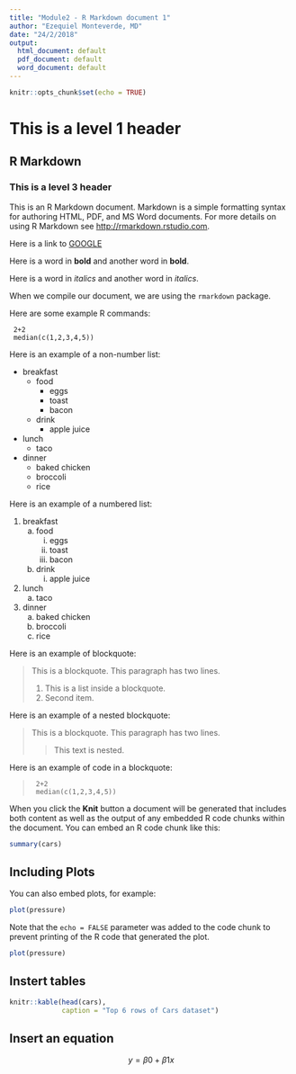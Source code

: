 ```yaml
---
title: "Module2 - R Markdown document 1"
author: "Ezequiel Monteverde, MD"
date: "24/2/2018"
output:
  html_document: default
  pdf_document: default
  word_document: default
---
```


```r
knitr::opts_chunk$set(echo = TRUE)
```

# This is a level 1 header

## R Markdown

### This is a level 3 header

This is an R Markdown document. Markdown is a simple formatting syntax for authoring HTML, PDF, and MS Word documents. For more details on using R Markdown see <http://rmarkdown.rstudio.com>.

Here is a link to [GOOGLE](http://google.com)

Here is a word in **bold** and another word in __bold__. 

Here is a word in *italics* and another word in _italics_.

When we compile our document, we are using the `rmarkdown` package.

Here are some example R commands:

```
 2+2
 median(c(1,2,3,4,5))
```

Here is an example of a non-number list:

* breakfast
    - food
        + eggs
        + toast
        + bacon
    - drink
        + apple juice
* lunch
    - taco
* dinner
    - baked chicken
    - broccoli
    - rice

Here is an example of a numbered list:

1. breakfast
    a. food
        i. eggs
        ii. toast
        iii. bacon
    b. drink
        i. apple juice
2. lunch
    a. taco
3. dinner
    a. baked chicken
    b. broccoli
    c. rice

Here is an example of blockquote:

> This is a blockquote. This 
> paragraph has two lines.
> 
> 1. This is a list inside a blockquote.
> 2. Second item.

Here is an example of a nested blockquote:

> This is a blockquote. This 
> paragraph has two lines.
> 
> > This text is nested.

Here is an example of code in a blockquote:

>      2+2
>      median(c(1,2,3,4,5))

When you click the **Knit** button a document will be generated that includes both content as well as the output of any embedded R code chunks within the document. You can embed an R code chunk like this:

```r
summary(cars)
```

## Including Plots

You can also embed plots, for example:

```r
plot(pressure)
```

Note that the `echo = FALSE` parameter was added to the code chunk to prevent printing of the R code that generated the plot.

```r
plot(pressure)
```


## Instert tables

```r
knitr::kable(head(cars), 
             caption = "Top 6 rows of Cars dataset")
```

## Insert an equation 

$$ y = \beta0 + \beta1x $$


